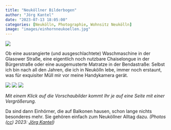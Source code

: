 ```yaml
---
title: "Neuköllner Bilderbogen"
author: "Jörg Kantel"
date: "2023-07-13 18:05:00"
categories: [Neukölln, Photographie, Wohnsitz Neukölln]
image: "images/einhornneukoellen.jpg"
---
```


[![](images/einhornneukoellen-b.jpg)](https://www.flickr.com/photos/schockwellenreiter/53043321813/)

Ob eine ausrangierte (und ausgeschlachtete) Waschmaschine in der Glasower Straße, eine eigentlich noch nutzbare Chaiselongue in der Bürgerstraße oder eine ausgemusterte Matratze in der Bendastraße: Selbst ich bin nach all den Jahren, die ich in Neukölln lebe, immer noch erstaunt, was für exquisiter Müll mir vor meine Handykamera gerät.

[![](images/nkmuell01.jpg)](https://www.flickr.com/photos/schockwellenreiter/53038053847/)&nbsp;[![](images/nkmuell02.jpg)](https://www.flickr.com/photos/schockwellenreiter/53043011624/)&nbsp;[![](images/nkmuell03.jpg)](https://www.flickr.com/photos/schockwellenreiter/53043221355/)

*Mit einem Klick auf die Vorschaubilder kommt Ihr je auf eine Seite mit einer Vergrößerung.*

Da sind dann Einhörner, die auf Balkonen hausen, schon lange nichts besonderes mehr. Sie gehören einfach zum Neuköllner Alltag dazu. *(Photos ([cc](http://creativecommons.org/licenses/by-nc-nd/2.0/)) 2023: [Jörg Kantel](http://cognitiones.kantel-chaos-team.de/cv.html))*